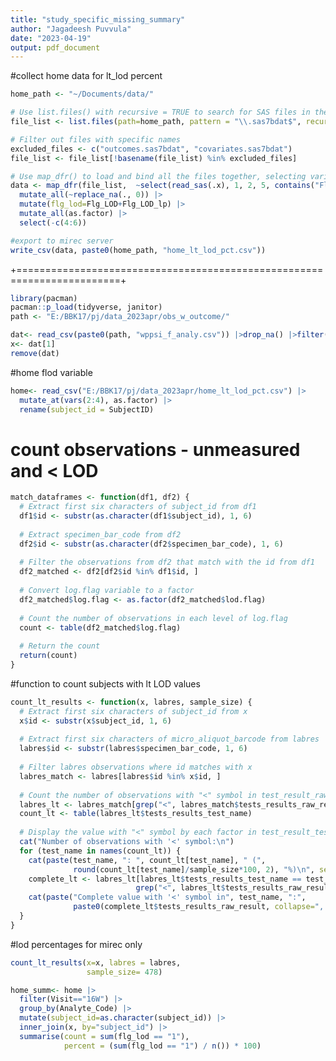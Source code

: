 ```yaml
---
title: "study_specific_missing_summary"
author: "Jagadeesh Puvvula"
date: "2023-04-19"
output: pdf_document
---
```


#collect home data for lt_lod percent
```r
home_path <- "~/Documents/data/"

# Use list.files() with recursive = TRUE to search for SAS files in the current directory and its subdirectories
file_list <- list.files(path=home_path, pattern = "\\.sas7bdat$", recursive = F, full.names = T)

# Filter out files with specific names
excluded_files <- c("outcomes.sas7bdat", "covariates.sas7bdat")
file_list <- file_list[!basename(file_list) %in% excluded_files]

# Use map_dfr() to load and bind all the files together, selecting variables 1, 2, 5, and 9
data <- map_dfr(file_list,  ~select(read_sas(.x), 1, 2, 5, contains("Flg"))) |>
  mutate_all(~replace_na(., 0)) |>
  mutate(flg_lod=Flg_LOD+Flg_LOD_lp) |>
  mutate_all(as.factor) |>
  select(-c(4:6))

#export to mirec server
write_csv(data, paste0(home_path, "home_lt_lod_pct.csv"))
```

+========================================================================+

```r
library(pacman)
pacman::p_load(tidyverse, janitor)
path <- "E:/BBK17/pj/data_2023apr/obs_w_outcome/"

```

```r
dat<- read_csv(paste0(path, "wppsi_f_analy.csv")) |>drop_na() |>filter(cohort=="1")
x<- dat[1]
remove(dat)
```

#home flod variable
```r
home<- read_csv("E:/BBK17/pj/data_2023apr/home_lt_lod_pct.csv") |>
  mutate_at(vars(2:4), as.factor) |>
  rename(subject_id = SubjectID)
```


# count observations - unmeasured and < LOD
```r
match_dataframes <- function(df1, df2) {
  # Extract first six characters of subject_id from df1
  df1$id <- substr(as.character(df1$subject_id), 1, 6)
  
  # Extract specimen_bar_code from df2
  df2$id <- substr(as.character(df2$specimen_bar_code), 1, 6)
  
  # Filter the observations from df2 that match with the id from df1
  df2_matched <- df2[df2$id %in% df1$id, ]
  
  # Convert log.flag variable to a factor
  df2_matched$log.flag <- as.factor(df2_matched$lod.flag)
  
  # Count the number of observations in each level of log.flag
  count <- table(df2_matched$log.flag)
  
  # Return the count
  return(count)
}

```

#function to count subjects with lt LOD values
```r
count_lt_results <- function(x, labres, sample_size) {
  # Extract first six characters of subject_id from x
  x$id <- substr(x$subject_id, 1, 6)
  
  # Extract first six characters of micro_aliquot_barcode from labres
  labres$id <- substr(labres$specimen_bar_code, 1, 6)
  
  # Filter labres observations where id matches with x
  labres_match <- labres[labres$id %in% x$id, ]
  
  # Count the number of observations with "<" symbol in test_result_raw_result
  labres_lt <- labres_match[grep("<", labres_match$tests_results_raw_result), ]
  count_lt <- table(labres_lt$tests_results_test_name)
  
  # Display the value with "<" symbol by each factor in test_result_test_name
  cat("Number of observations with '<' symbol:\n")
  for (test_name in names(count_lt)) {
    cat(paste(test_name, ": ", count_lt[test_name], " (", 
              round(count_lt[test_name]/sample_size*100, 2), "%)\n", sep=""))
    complete_lt <- labres_lt[labres_lt$tests_results_test_name == test_name & 
                            grep("<", labres_lt$tests_results_raw_result), ]
    cat(paste("Complete value with '<' symbol in", test_name, ":", 
              paste0(complete_lt$tests_results_raw_result, collapse=", "), "\n"))
  }
}

```

#lod percentages for mirec only
```r
count_lt_results(x=x, labres = labres,
                 sample_size= 478)
```


```r
home_summ<- home |>
  filter(Visit=="16W") |>
  group_by(Analyte_Code) |>
  mutate(subject_id=as.character(subject_id)) |>
  inner_join(x, by="subject_id") |>
  summarise(count = sum(flg_lod == "1"),
            percent = (sum(flg_lod == "1") / n()) * 100)
```




